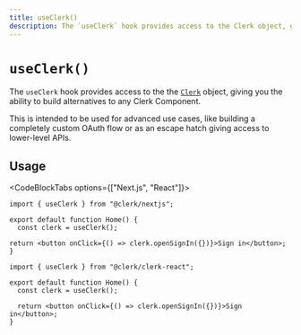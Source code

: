 ```yaml
---
title: useClerk()
description: The `useClerk` hook provides access to the Clerk object, giving you the ability to build alternatives to any Clerk Component.
---
```



# `useClerk()`

The `useClerk` hook provides access to the the [`Clerk`](/docs/references/javascript/clerk/clerk) object, giving you the ability to build alternatives to any Clerk Component.

<Callout type="warning">
  This is intended to be used for advanced use cases, like building a completely custom OAuth flow or as an escape hatch giving access to lower-level APIs.
</Callout>

## Usage

<CodeBlockTabs options={["Next.js", "React"]}>
  ```tsx copy filename="pages/index.tsx"
  import { useClerk } from "@clerk/nextjs";

  export default function Home() {
    const clerk = useClerk();

  return <button onClick={() => clerk.openSignIn({})}>Sign in</button>;
  }

  ```

  ```tsx copy filename="home.tsx"
  import { useClerk } from "@clerk/clerk-react";

  export default function Home() {
    const clerk = useClerk();

    return <button onClick={() => clerk.openSignIn({})}>Sign in</button>;
  }
  ```
</CodeBlockTabs>

